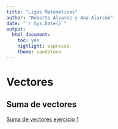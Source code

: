 ```yaml
---
title: "Ligas Matemáticas"
author: "Roberto Álvarez y Ana Alarcón"
date: "`r Sys.Date()`"
output: 
  html_document: 
    toc: yes
    highlight: espresso
    theme: sandstone
---
```


# Vectores

## Suma de vectores

[Suma de vectores ejercicio 1](https://www.opinionstage.com/ana-alarcon/suma-de-vectores)
